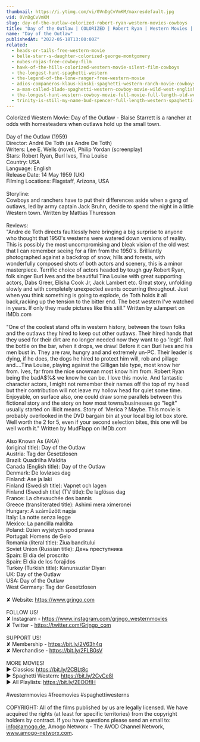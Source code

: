 ```yaml
---
thumbnail: https://i.ytimg.com/vi/0VnDgCvVmKM/maxresdefault.jpg
vid: 0VnDgCvVmKM
slug: day-of-the-outlaw-colorized-robert-ryan-western-movies-cowboys
title: "Day of the Outlaw | COLORIZED | Robert Ryan | Western Movies | Cowboys"
name: "Day of the Outlaw"
publishedAt: "2022-05-18T13:00:00Z"
related:
  - heads-or-tails-free-western-movie
  - belle-starr-s-daughter-colorized-george-montgomery
  - nubes-rojas-free-cowboy-film
  - hawk-of-the-hills-colorized-western-movie-silent-film-cowboys
  - the-longest-hunt-spaghetti-western
  - the-legend-of-the-lone-ranger-free-western-movie
  - adios-companeros-klaus-kinski-spaghetti-western-ranch-movie-cowboys
  - a-man-called-blade-spaghetti-western-cowboy-movie-wild-west-english
  - the-longest-hunt-western-cowboy-movie-full-movie-full-length-old-western-free-film
  - trinity-is-still-my-name-bud-spencer-full-length-western-spaghetti-western-full-movie
---
```


Colorized Western Movie: Day of the Outlaw - Blaise Starrett is a rancher at odds with homesteaders when outlaws hold up the small town.<br />
<br />
Day of the Outlaw (1959)<br />
Director: André De Toth (as Andre De Toth)<br />
Writers: Lee E. Wells (novel), Philip Yordan (screenplay)<br />
Stars: Robert Ryan, Burl Ives, Tina Louise<br />
Country: USA<br />
Language: English<br />
Release Date: 14 May 1959 (UK)<br />
Filming Locations: Flagstaff, Arizona, USA <br />
<br />
Storyline:<br />
Cowboys and ranchers have to put their differences aside when a gang of outlaws, led by army captain Jack Bruhn, decide to spend the night in a little Western town. Written by Mattias Thuresson<br />
<br />
Reviews:<br />
"Andre de Toth directs faultlessly here bringing a big surprise to anyone who thought that 1950's westerns were watered down versions of reality. This is possibly the most uncompromising and bleak vision of the old west that I can remember seeing for a film from the 1950's. Brilliantly photographed against a backdrop of snow, hills and forests, with wonderfully composed shots of both actors and scenery, this is a minor masterpiece. Terrific choice of actors headed by tough guy Robert Ryan, folk singer Burl Ives and the beautiful Tina Louise with great supporting actors, Dabs Greer, Elisha Cook Jr, Jack Lambert etc. Great story, unfolding slowly and with completely unexpected events occurring throughout. Just when you think something is going to explode, de Toth holds it all back,racking up the tension to the bitter end. The best western I've watched in years. If only they made pictures like this still." Written by a.lampert on IMDb.com<br />
<br />
"One of the coolest stand offs in western history, between the town folks and the outlaws they hired to keep out other outlaws. Their hired hands that they used for their dirt are no longer needed now they want to go 'legit'. Roll the bottle on the bar, when it drops, we draw! Before it can Burl Ives and his men bust in. They are raw, hungry and and extremely un-PC. Their leader is dying, if he does, the dogs he hired to protect him will, rob and pillage and....Tina Louise, playing against the Gilligan Isle type, most know her from. Ives, far from the nice snowman most know him from. Robert Ryan being the badA$%& we know he can be. I love this movie. And fantastic character actors, I might not remember their names off the top of my head but their contribution will not leave my hollow head for quiet some time. Enjoyable, on surface also, one could draw some parallels between this fictional story and the story on how most towns/businesses go "legit" usually started on illicit means. Story of 'Merica ? Maybe. This movie is probably overlooked in the DVD bargain bin at your local big lot box store. Well worth the 2 for 5, even if your second selection bites, this one will be well worth it." Written by MudFlapp on IMDb.com<br />
<br />
Also Known As (AKA)<br />
(original title): Day of the Outlaw<br />
Austria: Tag der Gesetzlosen<br />
Brazil: Quadrilha Maldita<br />
Canada (English title): Day of the Outlaw<br />
Denmark: De lovløses dag<br />
Finland: Ase ja laki<br />
Finland (Swedish title): Vapnet och lagen<br />
Finland (Swedish title) (TV title): De laglösas dag<br />
France: La chevauchée des bannis<br />
Greece (transliterated title): Ashimi mera ximeronei<br />
Hungary: A száműzött napja<br />
Italy: La notte senza legge<br />
Mexico: La pandilla maldita<br />
Poland: Dzien wyjetych spod prawa<br />
Portugal: Homens de Gelo<br />
Romania (literal title): Ziua banditului<br />
Soviet Union (Russian title): День преступника<br />
Spain: El día del proscrito<br />
Spain: El día de los forajidos<br />
Turkey (Turkish title): Kanunsuzlar Diyarı<br />
UK: Day of the Outlaw<br />
USA: Day of the Outlaw<br />
West Germany: Tag der Gesetzlosen<br />
<br />
✘ Website: https://www.grjngo.com<br />
<br />
FOLLOW US!<br />
✘ Instagram - https://www.instagram.com/grjngo_westernmovies<br />
✘ Twitter - https://twitter.com/Grjngo_com<br />
<br />
SUPPORT US!<br />
✘ Membership - https://bit.ly/2V63h4q<br />
✘ Merchandise - https://bit.ly/2FLB0sV<br />
<br />
MORE MOVIES! <br />
► Classics: https://bit.ly/2CBLt8c <br />
► Spaghetti Western: https://bit.ly/2CyCe8I <br />
► All Playlists: https://bit.ly/2EOOfIH <br />
<br />
#westernmovies #freemovies #spaghettiwesterns<br />
<br />
COPYRIGHT: All of the films published by us are legally licensed. We have acquired the rights (at least for specific territories) from the copyright holders by contract. If you have questions please send an email to: info@amogo.de, Amogo Networx - The AVOD Channel Network, www.amogo-networx.com.
